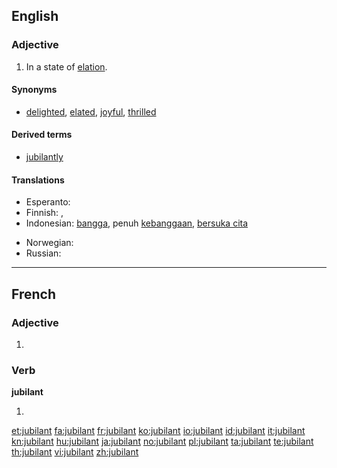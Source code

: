 ==English==

===Adjective===
{{en-adj}}

# In a state of [[elation]].

====Synonyms====
* {{sense|in a state of elation}} [[delighted]], [[elated]], [[joyful]], [[thrilled]]

====Derived terms====
* [[jubilantly]]

====Translations====
{{trans-top|In a state of elation}}
* Esperanto: {{t-|eo|jubila|xs=Esperanto}}
* Finnish: {{t-|fi|riemuitseva}}, {{t-|fi|riemukas}}
* Indonesian: [[bangga]], penuh [[bangga|kebanggaan]], [[suka cita|bersuka cita]]
{{trans-mid}}
* Norwegian: {{qualifier|adv}} {{t|no|jublende}}
* Russian: {{t|ru|ликующий}}
{{trans-bottom}}

----

==French==

===Adjective===
{{fr-adj}}

# {{l|en|jubilant}}

===Verb===
'''jubilant'''

# {{present participle of|jubiler|lang=fr}}

[[et:jubilant]]
[[fa:jubilant]]
[[fr:jubilant]]
[[ko:jubilant]]
[[io:jubilant]]
[[id:jubilant]]
[[it:jubilant]]
[[kn:jubilant]]
[[hu:jubilant]]
[[ja:jubilant]]
[[no:jubilant]]
[[pl:jubilant]]
[[ta:jubilant]]
[[te:jubilant]]
[[th:jubilant]]
[[vi:jubilant]]
[[zh:jubilant]]